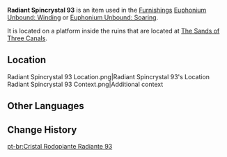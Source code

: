 {{Item Infobox
|id           = 141093
|image        = Item Radiant Spincrystal.png
|type         = Adventure Items
|group        = Radiant Spincrystals
|group2       = Sumeru Spincrystals
|quality      = 4
|invCategory  = Precious Items
|description  = This wondrous crystal contains a certain rhythm, like something beautiful woven from delicate silk. These items can be found throughout the mainland or from merchants who collect curios. The tune held within this crystal can be revivified in your Serenitea Pot using either "[[Euphonium Unbound: Winding]]" or "[[Euphonium Unbound: Soaring]]." The tune contained within this [[Radiant Spincrystal]] is a mysterious melody from [[Sumeru]].
|source1      = [[The Sands of Three Canals]]
|track        = 
}}
'''Radiant Spincrystal 93''' is an item used in the [[Furnishings]] [[Euphonium Unbound: Winding]] or [[Euphonium Unbound: Soaring]].<!--to unlock the [[Soundtrack]] in the [[Serenitea Pot]].-->

It is located on a platform inside the ruins that are located at [[The Sands of Three Canals]].

==Location==
<gallery>
Radiant Spincrystal 93 Location.png|Radiant Spincrystal 93's Location
Radiant Spincrystal 93 Context.png|Additional context
</gallery>

==Other Languages==
{{Other Languages
|default_hidden = 1
|en      = Radiant Spincrystal 93
|zhs     = 旋曜玉帛・其九十三
|zhs_rm  = Xuán Yào Yùbó - Qí Jiǔshísān
|zht     = 旋曜玉帛・其九十三
|zht_rm  = Xuán Yào Yùbó - Qí Jiǔshísān
|ja      = 旋曜玉帛・93
|ja_rm   = Sen'you Gyokuhaku - Kyuujuusan
|ko      = 빛나는 결정・<93:구십삼>
|es      = Girocristal radiante (93)
|fr      = Gyrocristal radiant 93
|ru      = Лучистый кристалл 93
|th      = Radiant Spincrystal 93
|vi      = Ngọc Thạch Âm Vang 93
|de      = Strahlender Drehkristall LXXXXIII
|id      = Radiant Spincrystal 93
|pt      = Cristal Rodopiante Radiante 93
|tr      = Parlak Burgu Kristal 93
|it      = Voltacristallo radioso 93
}}

==Change History==
{{Change History|3.4}}

[[pt-br:Cristal Rodopiante Radiante 93]]